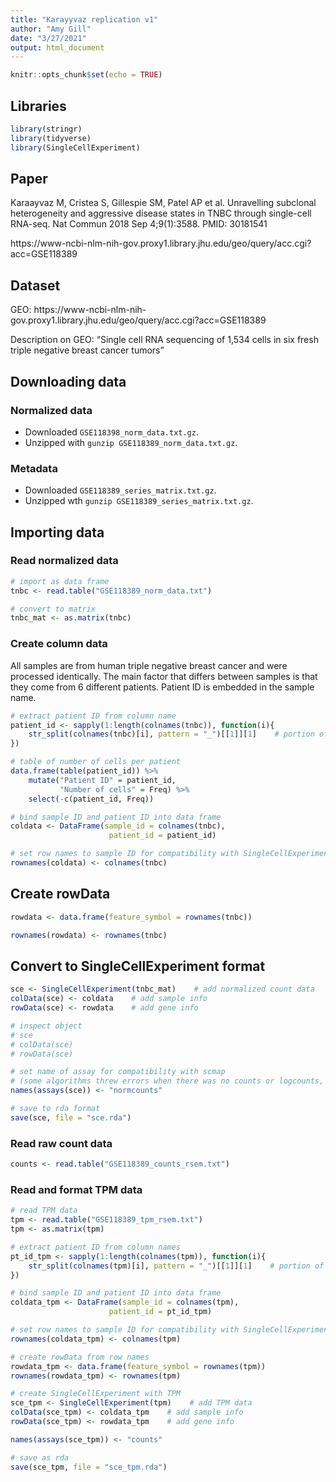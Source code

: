 ```yaml
---
title: "Karayyvaz replication v1"
author: "Amy Gill"
date: "3/27/2021"
output: html_document
---
```


```r
knitr::opts_chunk$set(echo = TRUE)
```

## Libraries

```r
library(stringr)
library(tidyverse)
library(SingleCellExperiment)
```

## Paper

Karaayvaz M, Cristea S, Gillespie SM, Patel AP et al. Unravelling subclonal heterogeneity and aggressive disease states in TNBC through single-cell RNA-seq. Nat Commun 2018 Sep 4;9(1):3588. PMID: 30181541

https://www-ncbi-nlm-nih-gov.proxy1.library.jhu.edu/geo/query/acc.cgi?acc=GSE118389

## Dataset

GEO: https://www-ncbi-nlm-nih-gov.proxy1.library.jhu.edu/geo/query/acc.cgi?acc=GSE118389

Description on GEO: "Single cell RNA sequencing of 1,534 cells in six fresh triple negative breast cancer tumors"

## Downloading data

### Normalized data

- Downloaded `GSE118398_norm_data.txt.gz`.
- Unzipped with `gunzip GSE118389_norm_data.txt.gz`.

### Metadata

- Downloaded `GSE118389_series_matrix.txt.gz`.
- Unzipped wth `gunzip GSE118389_series_matrix.txt.gz`.

## Importing data

### Read normalized data

```r
# import as data frame
tnbc <- read.table("GSE118389_norm_data.txt")

# convert to matrix
tnbc_mat <- as.matrix(tnbc)
```





### Create column data

All samples are from human triple negative breast cancer and were processed identically. The main factor that differs between samples is that they come from 6 different patients. Patient ID is embedded in the sample name.

```r
# extract patient ID from column name
patient_id <- sapply(1:length(colnames(tnbc)), function(i){
	str_split(colnames(tnbc)[i], pattern = "_")[[1]][1]    # portion of the column name before the first underscore
})

# table of number of cells per patient
data.frame(table(patient_id)) %>%
	mutate("Patient ID" = patient_id,
		   "Number of cells" = Freq) %>%
	select(-c(patient_id, Freq))

```

```r
# bind sample ID and patient ID into data frame
coldata <- DataFrame(sample_id = colnames(tnbc),
					  patient_id = patient_id)

# set row names to sample ID for compatibility with SingleCellExperiment format
rownames(coldata) <- colnames(tnbc)
```

## Create rowData

```r
rowdata <- data.frame(feature_symbol = rownames(tnbc))

rownames(rowdata) <- rownames(tnbc)
```


## Convert to SingleCellExperiment format

```r
sce <- SingleCellExperiment(tnbc_mat)    # add normalized count data
colData(sce) <- coldata    # add sample info
rowData(sce) <- rowdata    # add gene info

# inspect object
# sce
# colData(sce)
# rowData(sce)
```

```r
# set name of assay for compatibility with scmap
# (some algorithms threw errors when there was no counts or logcounts, and these data are not log-normalized)
names(assays(sce)) <- "normcounts"
```


```r
# save to rda format
save(sce, file = "sce.rda")
```

### Read raw count data

```r
counts <- read.table("GSE118389_counts_rsem.txt")
```


### Read and format TPM data

```r
# read TPM data
tpm <- read.table("GSE118389_tpm_rsem.txt")
tpm <- as.matrix(tpm)

# extract patient ID from column names
pt_id_tpm <- sapply(1:length(colnames(tpm)), function(i){
	str_split(colnames(tpm)[i], pattern = "_")[[1]][1]    # portion of the column name before the first underscore
})

# bind sample ID and patient ID into data frame
coldata_tpm <- DataFrame(sample_id = colnames(tpm),
					  patient_id = pt_id_tpm)

# set row names to sample ID for compatibility with SingleCellExperiment format
rownames(coldata_tpm) <- colnames(tpm)

# create rowData from row names
rowdata_tpm <- data.frame(feature_symbol = rownames(tpm))
rownames(rowdata_tpm) <- rownames(tpm)

# create SingleCellExperiment with TPM
sce_tpm <- SingleCellExperiment(tpm)    # add TPM data
colData(sce_tpm) <- coldata_tpm    # add sample info
rowData(sce_tpm) <- rowdata_tpm    # add gene info

names(assays(sce_tpm)) <- "counts"

# save as rda
save(sce_tpm, file = "sce_tpm.rda")
```

